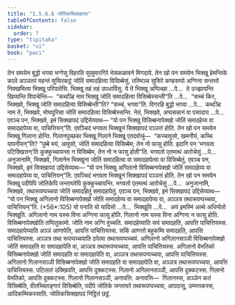 ```yaml
---
title: "1.5.6.6 जोतिकसिक्खापद"
tableOfContents: false
sidebar:
  order: 7
type: "tipitaka"
basket: "vi"
book: "paci"
---
```



<DynamicBreadcrumb />

<Division number="350" book="paci">

<Paragraph number="1067" book="paci">
तेन समयेन बुद्धो भगवा भग्गेसु विहरति सुसुमारगिरे भेसकळावने मिगदाये. तेन खो पन समयेन भिक्खू हेमन्तिके काले अञ्ञतरं महन्तं सुसिरकट्ठं जोतिं समादहित्वा विसिब्बेसुं. तस्मिञ्च सुसिरे कण्हसप्पो अग्गिना सन्तत्तो निक्खमित्वा भिक्खू परिपातेसि. भिक्खू तहं तहं उपधाविंसु.
</Paragraph>

<Paragraph number="1068" book="paci">
ये ते भिक्खू अप्पिच्छा …पे…  ते उज्झायन्ति खिय्यन्ति विपाचेन्ति—  “कथञ्हि नाम भिक्खू जोतिं समादहित्वा विसिब्बेस्सन्ती”ति …पे…  “सच्चं किर, भिक्खवे, भिक्खू जोतिं समादहित्वा विसिब्बेन्ती”ति? “सच्चं, भगवा”ति. विगरहि बुद्धो भगवा …पे…  कथञ्हि नाम ते, भिक्खवे, मोघपुरिसा जोतिं समादहित्वा विसिब्बेस्सन्ति. नेतं, भिक्खवे, अप्पसन्नानं वा पसादाय …पे…  एवञ्च पन, भिक्खवे, इमं सिक्खापदं उद्दिसेय्याथ—
</Paragraph>

<Paragraph number="1069" book="paci">
<Emphasis>“यो पन भिक्खु विसिब्बनापेक्खो जोतिं समादहेय्य वा समादहापेय्य वा, पाचित्तियन्”</Emphasis>ति.
</Paragraph>

<Paragraph number="1070" book="paci">
एवञ्चिदं भगवता भिक्खूनं सिक्खापदं पञ्ञत्तं होति.
</Paragraph>

</Division>
<Division number="351" book="paci">

<Paragraph number="1071" book="paci">
तेन खो पन समयेन भिक्खू गिलाना होन्ति. गिलानपुच्छका भिक्खू गिलाने भिक्खू एतदवोचुं—  “कच्चावुसो, खमनीयं, कच्चि यापनीयन्”ति? “पुब्बे मयं, आवुसो, जोतिं समादहित्वा विसिब्बेम; तेन नो फासु होति. इदानि पन ‘भगवता पटिक्खित्तन्’ति कुक्कुच्चायन्ता न विसिब्बेम, तेन नो न फासु होती”ति. भगवतो एतमत्थं आरोचेसुं …पे…  अनुजानामि, भिक्खवे, गिलानेन भिक्खुना जोतिं समादहित्वा वा समादहापेत्वा वा विसिब्बेतुं. एवञ्च पन, भिक्खवे, इमं सिक्खापदं उद्दिसेय्याथ—
</Paragraph>

<Paragraph number="1072" book="paci">
<Emphasis>“यो पन भिक्खु अगिलानो विसिब्बनापेक्खो जोतिं समादहेय्य</Emphasis> <Emphasis>वा समादहापेय्य वा, पाचित्तियन्”</Emphasis>ति.
</Paragraph>

<Paragraph number="1073" book="paci">
एवञ्चिदं भगवता भिक्खूनं सिक्खापदं पञ्ञत्तं होति.
</Paragraph>

</Division>
<Division number="352" book="paci">

<Paragraph number="1074" book="paci">
तेन खो पन समयेन भिक्खू पदीपेपि जोतिकेपि जन्ताघरेपि कुक्कुच्चायन्ति. भगवतो एतमत्थं आरोचेसुं …पे…  अनुजानामि, भिक्खवे, तथारूपप्पच्चया जोतिं समादहितुं समादहापेतुं. एवञ्च पन, भिक्खवे, इमं सिक्खापदं उद्दिसेय्याथ—
</Paragraph>

</Division>
<Division number="353" book="paci">

<Paragraph number="1075" book="paci">
<Emphasis>“यो पन भिक्खु अगिलानो विसिब्बनापेक्खो जोतिं समादहेय्य वा समादहापेय्य वा, अञ्ञत्र तथारूपप्पच्चया, पाचित्तियन्”</Emphasis>ति. (*56*:<Emphasis>105</Emphasis>)
</Paragraph>

</Division>
<Division number="354" book="paci">

<Paragraph number="1076" book="paci">
<Emphasis>यो पना</Emphasis>ति यो यादिसो …पे…  <Emphasis>भिक्खू</Emphasis>ति …पे…  अयं इमस्मिं अत्थे अधिप्पेतो भिक्खूति.
</Paragraph>

<Paragraph number="1077" book="paci">
<Emphasis>अगिलानो</Emphasis> नाम यस्स विना अग्गिना फासु होति.
</Paragraph>

<Paragraph number="1078" book="paci">
<Emphasis>गिलानो</Emphasis> नाम यस्स विना अग्गिना न फासु होति.
</Paragraph>

<Paragraph number="1079" book="paci">
<Emphasis>विसिब्बनापेक्खो</Emphasis>ति तप्पितुकामो.
</Paragraph>

<Paragraph number="1080" book="paci">
<Emphasis>जोति</Emphasis> नाम अग्गि वुच्चति.
</Paragraph>

<Paragraph number="1081" book="paci">
<Emphasis>समादहेय्या</Emphasis>ति सयं समादहति, आपत्ति पाचित्तियस्स.
</Paragraph>

<Paragraph number="1082" book="paci">
<Emphasis>समादहापेय्या</Emphasis>ति अञ्ञं आणापेति, आपत्ति पाचित्तियस्स. सकिं आणत्तो बहुकम्पि समादहति, आपत्ति पाचित्तियस्स.
</Paragraph>

<Paragraph number="1083" book="paci">
<Emphasis>अञ्ञत्र तथा रूपप्पच्चया</Emphasis>ति ठपेत्वा तथारूपप्पच्चयं.
</Paragraph>

</Division>
<Division number="355" book="paci">

<Paragraph number="1084" book="paci">
अगिलानो अगिलानसञ्ञी विसिब्बनापेक्खो जोतिं समादहति वा समादहापेति वा, अञ्ञत्र तथारूपप्पच्चया, आपत्ति पाचित्तियस्स. अगिलानो वेमतिको विसिब्बनापेक्खो जोतिं समादहति वा समादहापेति वा, अञ्ञत्र तथारूपप्पच्चया, आपत्ति पाचित्तियस्स. अगिलानो गिलानसञ्ञी विसिब्बनापेक्खो जोतिं समादहति वा समादहापेति वा, अञ्ञत्र तथारूपप्पच्चया, आपत्ति पाचित्तियस्स.
</Paragraph>

<Paragraph number="1085" book="paci">
पटिलातं उक्खिपति, आपत्ति दुक्कटस्स. गिलानो अगिलानसञ्ञी, आपत्ति दुक्कटस्स. गिलानो वेमतिको, आपत्ति दुक्कटस्स. गिलानो गिलानसञ्ञी, अनापत्ति.
</Paragraph>

</Division>
<Division number="356" book="paci">

<Paragraph number="1086" book="paci">
अनापत्ति—  गिलानस्स, अञ्ञेन कतं विसिब्बेति, वीतच्चितङ्गारं विसिब्बेति, पदीपे जोतिके जन्ताघरे तथारूपप्पच्चया, आपदासु, उम्मत्तकस्स, आदिकम्मिकस्साति.

</Paragraph>
</Division>

<Paragraph number="1087" type="center" book="paci">
जोतिकसिक्खापदं निट्ठितं छट्ठं.
</Paragraph>